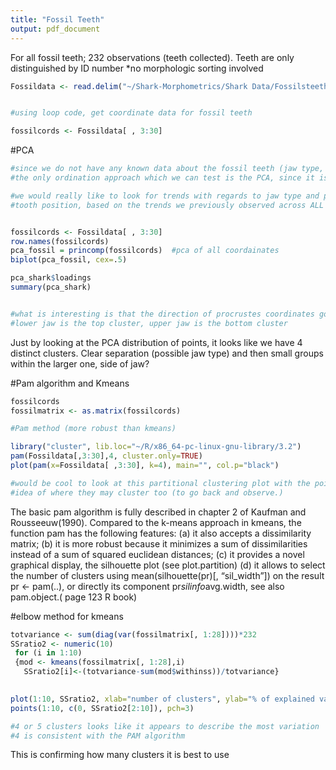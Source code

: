 ```yaml
---
title: "Fossil Teeth"
output: pdf_document
---
```


For all fossil teeth; 232 observations (teeth collected). Teeth are only
distinguished by ID number *no morphologic sorting involved


```r

Fossildata <- read.delim("~/Shark-Morphometrics/Shark Data/Fossilsteeth.txt")


#using loop code, get coordinate data for fossil teeth

fossilcords <- Fossildata[ , 3:30]

```

#PCA
```r
#since we do not have any known data about the fossil teeth (jaw type, position, etc.)
#the only ordination approach which we can test is the PCA, since it is unconstrained.

#we would really like to look for trends with regards to jaw type and possibly 
#tooth position, based on the trends we previously observed across ALL taxa in the modern sharks


fossilcords <- Fossildata[ , 3:30]
row.names(fossilcords)
pca_fossil = princomp(fossilcords)  #pca of all coordainates
biplot(pca_fossil, cex=.5)

pca_shark$loadings
summary(pca_shark)


#what is interesting is that the direction of procrustes coordinates go in the same direction
#lower jaw is the top cluster, upper jaw is the bottom cluster
```

Just by looking at the PCA distribution of points, it looks like we have 4 
distinct clusters. Clear separation (possible jaw type) and then small groups within 
the larger one, side of jaw?

#Pam algorithm and Kmeans
```r

fossilcords
fossilmatrix <- as.matrix(fossilcords)

#Pam method (more robust than kmeans)

library("cluster", lib.loc="~/R/x86_64-pc-linux-gnu-library/3.2")
pam(Fossildata[,3:30],4, cluster.only=TRUE)
plot(pam(x=Fossildata[ ,3:30], k=4), main="", col.p="black")

#would be cool to look at this partitional clustering plot with the points their individual # to have an 
#idea of where they may cluster too (to go back and observe.)

```
The basic pam algorithm is fully described in chapter 2 of Kaufman and Rousseeuw(1990). Compared to the k-means approach in kmeans, the function pam has the following features: (a) it also accepts a dissimilarity matrix; (b) it is more robust because it minimizes a sum of dissimilarities instead of a sum of squared euclidean distances; (c) it provides a novel graphical display, the silhouette plot (see plot.partition) (d) it allows to select the number of clusters using mean(silhouette(pr)[, "sil_width"]) on the result pr <- pam(..), or directly its component pr$silinfo$avg.width, see also pam.object.( page 123 R book)




#elbow method for kmeans
```r

totvariance <- sum(diag(var(fossilmatrix[, 1:28])))*232
SSratio2 <- numeric(10)
 for (i in 1:10)
 {mod <- kmeans(fossilmatrix[, 1:28],i)
   SSratio2[i]<-(totvariance-sum(mod$withinss))/totvariance}
   

plot(1:10, SSratio2, xlab="number of clusters", ylab="% of explained variance")
points(1:10, c(0, SSratio2[2:10]), pch=3)

#4 or 5 clusters looks like it appears to describe the most variation
#4 is consistent with the PAM algorithm

```

This is confirming how many clusters it is best to use



